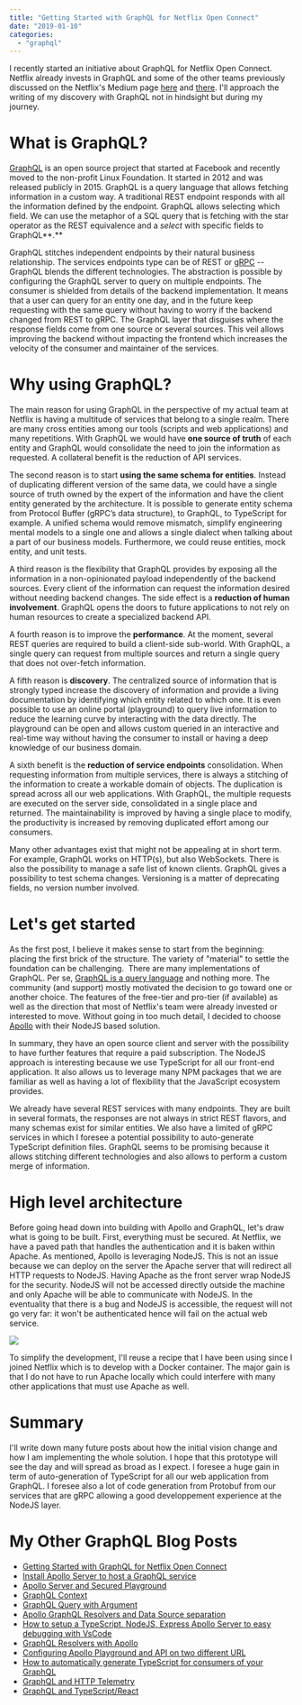 ```yaml
---
title: "Getting Started with GraphQL for Netflix Open Connect"
date: "2019-01-10"
categories: 
  - "graphql"
---
```


I recently started an initiative about GraphQL for Netflix Open Connect. Netflix already invests in GraphQL and some of the other teams previously discussed on the Netflix's Medium page [here](https://medium.com/netflix-techblog/our-learnings-from-adopting-graphql-f099de39ae5f) and [there](https://medium.com/netflix-techblog/https-medium-com-netflixtechblog-engineering-to-improve-marketing-effectiveness-part-2-7dd933974f5e). I'll approach the writing of my discovery with GraphQL not in hindsight but during my journey.

# What is GraphQL?

[GraphQL](https://en.wikipedia.org/wiki/GraphQL) is an open source project that started at Facebook and recently moved to the non-profit Linux Foundation. It started in 2012 and was released publicly in 2015. GraphQL is a query language that allows fetching information in a custom way. A traditional REST endpoint responds with all the information defined by the endpoint. GraphQL allows selecting which field. We can use the metaphor of a SQL query that is fetching with the star operator as the REST equivalence and a _select_ with specific fields to GraphQL**.**

GraphQL stitches independent endpoints by their natural business relationship. The services endpoints type can be of REST or [gRPC](https://grpc.io/) -- GraphQL blends the different technologies. The abstraction is possible by configuring the GraphQL server to query on multiple endpoints. The consumer is shielded from details of the backend implementation. It means that a user can query for an entity one day, and in the future keep requesting with the same query without having to worry if the backend changed from REST to gRPC. The GraphQL layer that disguises where the response fields come from one source or several sources. This veil allows improving the backend without impacting the frontend which increases the velocity of the consumer and maintainer of the services.

# Why using GraphQL?

The main reason for using GraphQL in the perspective of my actual team at Netflix is having a multitude of services that belong to a single realm. There are many cross entities among our tools (scripts and web applications) and many repetitions. With GraphQL we would have **one source of truth** of each entity and GraphQL would consolidate the need to join the information as requested. A collateral benefit is the reduction of API services.  

The second reason is to start **using the same schema for entities**. Instead of duplicating different version of the same data, we could have a single source of truth owned by the expert of the information and have the client entity generated by the architecture. It is possible to generate entity schema from Protocol Buffer (gRPC’s data structure), to GraphQL, to TypeScript for example. A unified schema would remove mismatch, simplify engineering mental models to a single one and allows a single dialect when talking about a part of our business models. Furthermore, we could reuse entities, mock entity, and unit tests.  

A third reason is the flexibility that GraphQL provides by exposing all the information in a non-opinionated payload independently of the backend sources. Every client of the information can request the information desired without needing backend changes. The side effect is a **reduction of human involvement**. GraphQL opens the doors to future applications to not rely on human resources to create a specialized backend API.  

A fourth reason is to improve the **performance**. At the moment, several REST queries are required to build a client-side sub-world. With GraphQL, a single query can request from multiple sources and return a single query that does not over-fetch information.  

A fifth reason is **discovery**. The centralized source of information that is strongly typed increase the discovery of information and provide a living documentation by identifying which entity related to which one. It is even possible to use an online portal (playground) to query live information to reduce the learning curve by interacting with the data directly. The playground can be open and allows custom queried in an interactive and real-time way without having the consumer to install or having a deep knowledge of our business domain.  

A sixth benefit is the **reduction of service endpoints** consolidation. When requesting information from multiple services, there is always a stitching of the information to create a workable domain of objects. The duplication is spread across all our web applications. With GraphQL, the multiple requests are executed on the server side, consolidated in a single place and returned. The maintainability is improved by having a single place to modify, the productivity is increased by removing duplicated effort among our consumers.  

Many other advantages exist that might not be appealing at in short term. For example, GraphQL works on HTTP(s), but also WebSockets. There is also the possibility to manage a safe list of known clients. GraphQL gives a possibility to test schema changes. Versioning is a matter of deprecating fields, no version number involved.  

# Let's get started

As the first post, I believe it makes sense to start from the beginning: placing the first brick of the structure. The variety of "material" to settle the foundation can be challenging.  There are many implementations of GraphQL. Per se, [GraphQL is a query language](https://graphql.org/) and nothing more. The community (and support) mostly motivated the decision to go toward one or another choice. The features of the free-tier and pro-tier (if available) as well as the direction that most of Netflix's team were already invested or interested to move. Without going in too much detail, I decided to choose [Apollo](https://www.apollographql.com/) with their NodeJS based solution.

In summary, they have an open source client and server with the possibility to have further features that require a paid subscription. The NodeJS approach is interesting because we use TypeScript for all our front-end application. It also allows us to leverage many NPM packages that we are familiar as well as having a lot of flexibility that the JavaScript ecosystem provides.

We already have several REST services with many endpoints. They are built in several formats, the responses are not always in strict REST flavors, and many schemas exist for similar entities. We also have a limited of gRPC services in which I foresee a potential possibility to auto-generate TypeScript definition files. GraphQL seems to be promising because it allows stitching different technologies and also allows to perform a custom merge of information.

# High level architecture

Before going head down into building with Apollo and GraphQL, let's draw what is going to be built. First, everything must be secured. At Netflix, we have a paved path that handles the authentication and it is baken within Apache. As mentioned, Apollo is leveraging NodeJS. This is not an issue because we can deploy on the server the Apache server that will redirect all HTTP requests to NodeJS. Having Apache as the front server wrap NodeJS for the security. NodeJS will not be accessed directly outside the machine and only Apache will be able to communicate with NodeJS. In the eventuality that there is a bug and NodeJS is accessible, the request will not go very far: it won't be authenticated hence will fail on the actual web service.

![](/images/blog/GraphQLServers.png)

To simplify the development, I'll reuse a recipe that I have been using since I joined Netflix which is to develop with a Docker container. The major gain is that I do not have to run Apache locally which could interfere with many other applications that must use Apache as well. 

# Summary

I'll write down many future posts about how the initial vision change and how I am implementing the whole solution. I hope that this prototype will see the day and will spread as broad as I expect. I foresee a huge gain in term of auto-generation of TypeScript for all our web application from GraphQL. I foresee also a lot of code generation from Protobuf from our services that are gRPC allowing a good developpement experience at the NodeJS layer. 

# My Other GraphQL Blog Posts

- [Getting Started with GraphQL for Netflix Open Connect](getting-started-with-graphql-for-netflix-open-connect)
- [Install Apollo Server to host a GraphQL service](install-apollo-server-to-host-a-graphql-service)
- [Apollo Server and Secured Playground](apollo-server-and-secured-playground)
- [GraphQL Context](graphql-context)
- [GraphQL Query with Argument](graphql-query-with-argument)
- [Apollo GraphQL Resolvers and Data Source separation](apollo-graphql-resolvers-and-data-source-separation)
- [How to setup a TypeScript, NodeJS, Express Apollo Server to easy debugging with VsCode](how-to-setup-a-typescript-nodejs-express-apollo-server-to-easy-debugging-with-vscode)
- [GraphQL Resolvers with Apollo](graphql-resolvers-with-apollo)
- [Configuring Apollo Playground and API on two different URL](configuring-apollo-playground-and-api-on-two-different-url)
- [How to automatically generate TypeScript for consumers of your GraphQL](how-to-automatically-generate-typescript-for-consumer-of-your-graphql)
- [GraphQL and HTTP Telemetry](graphql-extension-to-collect-http-and-resolvers-telemetry)
- [GraphQL and TypeScript/React](how-to-consume-graphql-in-typescript-and-react)
